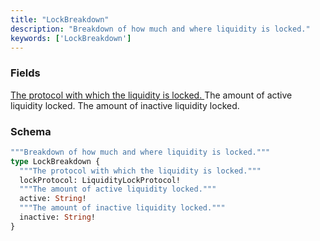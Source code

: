 ```yaml
---
title: "LockBreakdown"
description: "Breakdown of how much and where liquidity is locked."
keywords: ['LockBreakdown']
---
```


### Fields

<a href="/api-reference/types/liquiditylockprotocol">
  <ResponseField name="lockProtocol" type="LiquidityLockProtocol!" required>
    The protocol with which the liquidity is locked.
  </ResponseField>
</a>

<ResponseField name="active" type="String!" required>
  The amount of active liquidity locked.
</ResponseField>

<ResponseField name="inactive" type="String!" required>
  The amount of inactive liquidity locked.
</ResponseField>

### Schema


```graphql 
"""Breakdown of how much and where liquidity is locked."""
type LockBreakdown {
  """The protocol with which the liquidity is locked."""
  lockProtocol: LiquidityLockProtocol!
  """The amount of active liquidity locked."""
  active: String!
  """The amount of inactive liquidity locked."""
  inactive: String!
}
```
